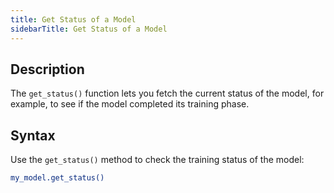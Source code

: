 ```yaml
---
title: Get Status of a Model
sidebarTitle: Get Status of a Model
---
```


## Description

The `get_status()` function lets you fetch the current status of the model, for example, to see if the model completed its training phase.

## Syntax

Use the `get_status()` method to check the training status of the model:

```bash
my_model.get_status()
```
